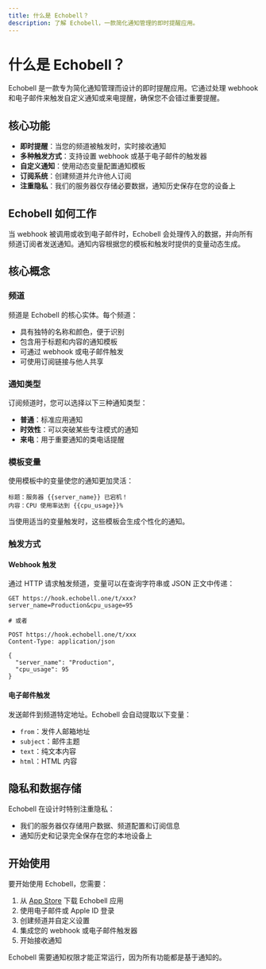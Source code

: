 ```yaml
---
title: 什么是 Echobell？
description: 了解 Echobell，一款简化通知管理的即时提醒应用。
---
```


# 什么是 Echobell？

Echobell 是一款专为简化通知管理而设计的即时提醒应用。它通过处理 webhook 和电子邮件来触发自定义通知或来电提醒，确保您不会错过重要提醒。

## 核心功能

- **即时提醒**：当您的频道被触发时，实时接收通知
- **多种触发方式**：支持设置 webhook 或基于电子邮件的触发器
- **自定义通知**：使用动态变量配置通知模板
- **订阅系统**：创建频道并允许他人订阅
- **注重隐私**：我们的服务器仅存储必要数据，通知历史保存在您的设备上

## Echobell 如何工作

当 webhook 被调用或收到电子邮件时，Echobell 会处理传入的数据，并向所有频道订阅者发送通知。通知内容根据您的模板和触发时提供的变量动态生成。

## 核心概念

### 频道

频道是 Echobell 的核心实体。每个频道：

- 具有独特的名称和颜色，便于识别
- 包含用于标题和内容的通知模板
- 可通过 webhook 或电子邮件触发
- 可使用订阅链接与他人共享

### 通知类型

订阅频道时，您可以选择以下三种通知类型：

- **普通**：标准应用通知
- **时效性**：可以突破某些专注模式的通知
- **来电**：用于重要通知的类电话提醒

### 模板变量

使用模板中的变量使您的通知更加灵活：

```
标题：服务器 {{server_name}} 已宕机！
内容：CPU 使用率达到 {{cpu_usage}}%
```

当使用适当的变量触发时，这些模板会生成个性化的通知。

### 触发方式

#### Webhook 触发

通过 HTTP 请求触发频道，变量可以在查询字符串或 JSON 正文中传递：

```http
GET https://hook.echobell.one/t/xxx?server_name=Production&cpu_usage=95

# 或者

POST https://hook.echobell.one/t/xxx
Content-Type: application/json

{
  "server_name": "Production",
  "cpu_usage": 95
}
```

#### 电子邮件触发

发送邮件到频道特定地址。Echobell 会自动提取以下变量：
- `from`：发件人邮箱地址
- `subject`：邮件主题
- `text`：纯文本内容
- `html`：HTML 内容

## 隐私和数据存储

Echobell 在设计时特别注重隐私：
- 我们的服务器仅存储用户数据、频道配置和订阅信息
- 通知历史和记录完全保存在您的本地设备上

## 开始使用

要开始使用 Echobell，您需要：
1. 从 [App Store](https://apps.apple.com/app/id6743597198) 下载 Echobell 应用
2. 使用电子邮件或 Apple ID 登录
3. 创建频道并自定义设置
4. 集成您的 webhook 或电子邮件触发器
5. 开始接收通知

<Callout type="warn">Echobell 需要通知权限才能正常运行，因为所有功能都是基于通知的。</Callout>